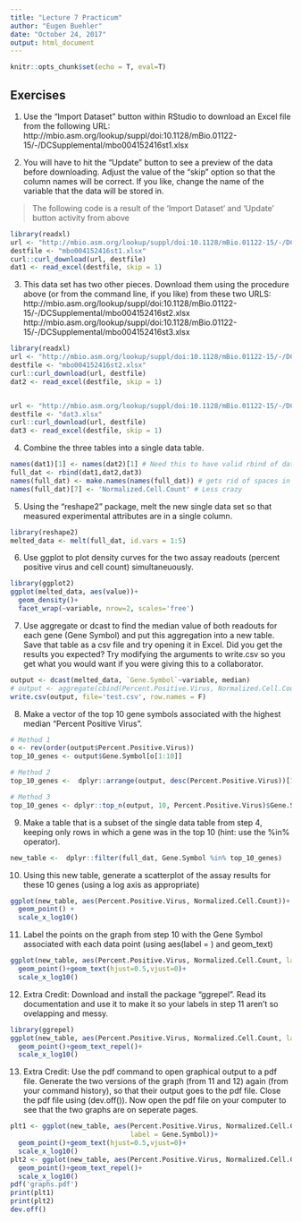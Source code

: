 ```yaml
---
title: "Lecture 7 Practicum"
author: "Eugen Buehler"
date: "October 24, 2017"
output: html_document
---
```


```r
knitr::opts_chunk$set(echo = T, eval=T)
```

## Exercises

1. Use the "Import Dataset" button within RStudio to download an Excel file from the following URL:</br> http://mbio.asm.org/lookup/suppl/doi:10.1128/mBio.01122-15/-/DCSupplemental/mbo004152416st1.xlsx


2. You will have to hit the "Update" button to see a preview of the data before downloading.  Adjust the value of the "skip" option so that the column names will be correct.  If you like, change the name of the variable that the data will be stored in.

> The following code is a result of the 'Import Dataset' and 'Update' button activity from above

```r
library(readxl)
url <- "http://mbio.asm.org/lookup/suppl/doi:10.1128/mBio.01122-15/-/DCSupplemental/mbo004152416st1.xlsx"
destfile <- "mbo004152416st1.xlsx"
curl::curl_download(url, destfile)
dat1 <- read_excel(destfile, skip = 1)
```

3. This data set has two other pieces.  Download them using the procedure above (or from the command line, if you like) from these two URLS:</br>
http://mbio.asm.org/lookup/suppl/doi:10.1128/mBio.01122-15/-/DCSupplemental/mbo004152416st2.xlsx
http://mbio.asm.org/lookup/suppl/doi:10.1128/mBio.01122-15/-/DCSupplemental/mbo004152416st3.xlsx
```r
library(readxl)
url <- "http://mbio.asm.org/lookup/suppl/doi:10.1128/mBio.01122-15/-/DCSupplemental/mbo004152416st2.xlsx"
destfile <- "mbo004152416st2.xlsx"
curl::curl_download(url, destfile)
dat2 <- read_excel(destfile, skip = 1)


url <- "http://mbio.asm.org/lookup/suppl/doi:10.1128/mBio.01122-15/-/DCSupplemental/mbo004152416st3.xlsx"
destfile <- "dat3.xlsx"
curl::curl_download(url, destfile)
dat3 <- read_excel(destfile, skip = 1)

```

4. Combine the three tables into a single data table.
```r
names(dat1)[1] <- names(dat2)[1] # Need this to have valid rbind of data.frames
full_dat <- rbind(dat1,dat2,dat3)
names(full_dat) <- make.names(names(full_dat)) # gets rid of spaces in names
names(full_dat)[7] <- 'Normalized.Cell.Count' # Less crazy
```

5. Using the "reshape2" package, melt the new single data set so that measured experimental attributes are in a single column.
```r
library(reshape2)
melted_data <- melt(full_dat, id.vars = 1:5)
```

6. Use ggplot to plot density curves for the two assay readouts (percent positive virus and cell count) simultaneuously.
```r
library(ggplot2)
ggplot(melted_data, aes(value))+
  geom_density()+
  facet_wrap(~variable, nrow=2, scales='free')
```

7. Use aggregate or dcast to find the median value of both readouts for each gene (Gene Symbol) and put this aggregation into a new table.  Save that table as a csv file and try opening it in Excel.  Did you get the results you expected?  Try modifying the arguments to write.csv so you get what you would want if you were giving this to a collaborator.
```r
output <- dcast(melted_data, `Gene.Symbol`~variable, median)
# output <- aggregate(cbind(Percent.Positive.Virus, Normalized.Cell.Count)~Gene.Symbol, full_dat, median)
write.csv(output, file='test.csv', row.names = F)
```


8. Make a vector of the top 10 gene symbols associated with the highest median "Percent Positive Virus".
```r
# Method 1
o <- rev(order(output$Percent.Positive.Virus))
top_10_genes <- output$Gene.Symbol[o[1:10]]

# Method 2
top_10_genes <-  dplyr::arrange(output, desc(Percent.Positive.Virus))[1:10,'Gene.Symbol']

# Method 3
top_10_genes <- dplyr::top_n(output, 10, Percent.Positive.Virus)$Gene.Symbol
```

9. Make a table that is a subset of the single data table from step 4, keeping only rows in which a gene was in the top 10 (hint: use the %in% operator).
```r
new_table <-  dplyr::filter(full_dat, Gene.Symbol %in% top_10_genes)
```


10.  Using this new table, generate a scatterplot of the assay results for these 10 genes (using a log axis as appropriate)
```r
ggplot(new_table, aes(Percent.Positive.Virus, Normalized.Cell.Count))+
  geom_point() +
  scale_x_log10()
```


11. Label the points on the graph from step 10 with the Gene Symbol associated with each data point (using aes(label = ) and geom_text)
```r
ggplot(new_table, aes(Percent.Positive.Virus, Normalized.Cell.Count, label = Gene.Symbol))+
  geom_point()+geom_text(hjust=0.5,vjust=0)+
  scale_x_log10()
```


12. Extra Credit: Download and install the package "ggrepel".  Read its documentation and use it to make it so your labels in step 11 aren't so ovelapping and messy.
```r
library(ggrepel)
ggplot(new_table, aes(Percent.Positive.Virus, Normalized.Cell.Count, label = Gene.Symbol))+
  geom_point()+geom_text_repel()+
  scale_x_log10()

```


13. Extra Credit: Use the pdf command to open graphical output to a pdf file.  Generate the two versions of the graph (from 11 and 12) again (from your command history), so that their output goes to the pdf file.  Close the pdf file using (dev.off()).  Now open the pdf file on your computer to see that the two graphs are on seperate pages.
```r
plt1 <- ggplot(new_table, aes(Percent.Positive.Virus, Normalized.Cell.Count, 
                              label = Gene.Symbol))+
  geom_point()+geom_text(hjust=0.5,vjust=0)+
  scale_x_log10()
plt2 <- ggplot(new_table, aes(Percent.Positive.Virus, Normalized.Cell.Count, label = Gene.Symbol))+
  geom_point()+geom_text_repel()+
  scale_x_log10()
pdf('graphs.pdf')
print(plt1)
print(plt2)
dev.off()
```

